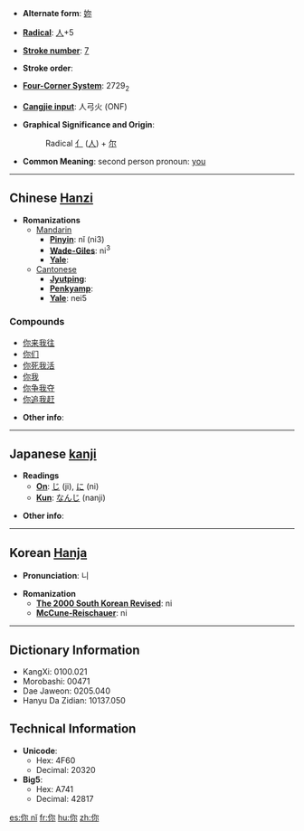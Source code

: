 * '''Alternate form''': [[妳]]

* '''[[Wiktionary:Chinese radical index| Radical]]''': [[Wiktionary:Chinese radical index 人|人]]+5

* '''[[Wiktionary:Chinese total strokes index|Stroke number]]''': [[Wiktionary:Chinese total strokes index 7|7]]

* '''Stroke order''': 

* '''[[Wiktionary:Chinese four corner index|Four-Corner System]]''': 2729<sub>2</sub>

* '''[[Wiktionary:Chinese Cangjie index|Cangjie input]]''': 人弓火 (ONF)

* '''Graphical Significance and Origin''':
*:Radical [[亻]] ([[人]]) + [[尔]]

* '''Common Meaning''': second person pronoun: [[you]]

----

== Chinese [[Hanzi]] ==

* '''Romanizations'''
** [[Mandarin]]
*** '''[[Pinyin]]''': nǐ (ni3)
*** '''[[Wade-Giles]]''': ni<sup>3</sup>
*** '''[[Yale]]''': 
**[[Cantonese]]
***'''[[Jyutping]]''':
***'''[[Penkyamp]]''': 
***'''[[Yale]]''': nei5

===Compounds===
*[[你来我往]]
*[[你们]]
*[[你死我活]]
*[[你我]]
*[[你争我夺]]
*[[你追我赶]]

* '''Other info''': 

----

== Japanese [[kanji]] ==

* '''Readings'''
** '''[[On]]''': [[じ]] (ji), [[に]] (ni)
** '''[[Kun]]''': [[なんじ]] (nanji)

* '''Other info''':  

----

== Korean [[Hanja]] ==

* '''Pronunciation''': 니

* '''Romanization'''
** '''[[The 2000 South Korean Revised Romanization|The 2000 South Korean Revised]]''': ni
** '''[[McCune-Reischauer]]''': ni

----

== Dictionary Information ==

* KangXi: 0100.021
* Morobashi: 00471
* Dae Jaweon: 0205.040
* Hanyu Da Zidian: 10137.050

== Technical Information ==

* '''Unicode''':
** Hex: 4F60
** Decimal: 20320
* '''Big5''':
** Hex: A741
** Decimal: 42817

[[es:你 nĭ]]
[[fr:你]]
[[hu:你]]
[[zh:你]]